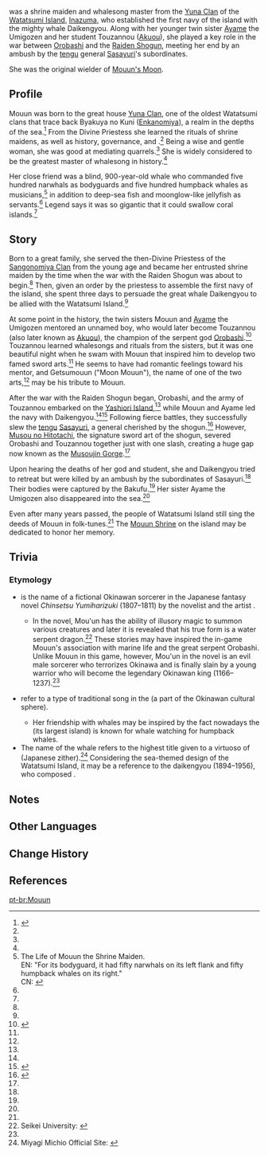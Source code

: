 {{Character Infobox
|type             = Mentioned
|image            = 
|realname         = Yuna Mouun
|region           = Inazuma

|affiliation      = Watatsumi Island
|affiliation2     = Yuna Clan
|ancestry         = [[Yuna Clan]]
|sibling          = Ayame
|siblingNote      = younger twin sister
|title            = 
}}
{{Lang|'''Yuna Mouun'''|ja=曚雲|ja_rm=Mou'un}} was a shrine maiden and whalesong master from the [[Yuna Clan]] of the [[Watatsumi Island]], [[Inazuma]], who established the first navy of the island with the mighty whale Daikengyou. Along with her younger twin sister [[Ayame]] the Umigozen and her student Touzannou ([[Akuou]]), she played a key role in the war between [[Orobashi]] and the [[Raiden Shogun]], meeting her end by an ambush by the [[tengu]] general [[Sasayuri]]'s subordinates.

She was the original wielder of [[Mouun's Moon]].

==Profile==
Mouun was born to the great house [[Yuna Clan]], one of the oldest Watatsumi clans that trace back Byakuya no Kuni ([[Enkanomiya]]), a realm in the depths of the sea.<ref name="Life of Mouun">{{Ref/Book|The Life of Mouun the Shrine Maiden}}</ref> From the Divine Priestess she learned the rituals of shrine maidens, as well as history, governance, and {{Lang|island folk-tunes|ja=島唄|ja_rm=shima-uta|ja_lit=island songs}}.<ref name="Life of Mouun" /> Being a wise and gentle woman, she was good at mediating quarrels.<ref name="Life of Mouun" /> She is widely considered to be the greatest master of whalesong in history.<ref name="Life of Mouun" />

Her close friend {{Lang|Daikengyou|ja=大検校|ja_lit=Great ''Kengyou'' [Visually Impaired Officer]}} was a blind, 900-year-old whale who commanded five hundred narwhals as bodyguards and five hundred humpback whales as musicians,<ref group="Note">The Life of Mouun the Shrine Maiden.<br>EN: "For its bodyguard, it had fifty narwhals on its left flank and fifty humpback whales on its right."<br>CN: {{zh|左有五百条角鲸为护卫，右有五百条座头鲸为乐师。||On its left are five hundred narwhals serving as bodyguards, and on its right are five hundred humpback whales serving as musicians.}}</ref> in addition to deep-sea fish and moonglow-like jellyfish as servants.<ref name="Life of Mouun" /> Legend says it was so gigantic that it could swallow coral islands.<ref name="Life of Mouun" />

==Story==
Born to a great family, she served the then-Divine Priestess of the [[Sangonomiya Clan]] from the young age and became her entrusted shrine maiden by the time when the war with the Raiden Shogun was about to begin.<ref name="Life of Mouun" /> Then, given an order by the priestess to assemble the first navy of the island, she spent three days to persuade the great whale Daikengyou to be allied with the Watatsumi Island.<ref name="Life of Mouun" />

At some point in the history, the twin sisters Mouun and [[Ayame]] the Umigozen mentored an unnamed boy, who would later become Touzannou (also later known as [[Akuou]]), the champion of the serpent god [[Orobashi]].<ref name="Debates on the Viceroy of the East">{{Ref/Book|Debates on the "Viceroy of the East"}}</ref> Touzannou learned whalesongs and rituals from the sisters, but it was one beautiful night when he swam with Mouun that inspired him to develop two famed sword arts.<ref name="Debates on the Viceroy of the East" /> He seems to have had romantic feelings toward his mentor, and Getsumouun ("Moon Mouun"), the name of one of the two arts,<ref name="Debates on the Viceroy of the East" /> may be his tribute to Mouun.

After the war with the Raiden Shogun began, Orobashi, and the army of Touzannou embarked on the [[Yashiori Island]],<ref name="Debates on the Viceroy of the East" /> while Mouun and Ayame led the navy with Daikengyou.<ref name="Life of Mouun" /><ref>{{Ref/Weapon|Mouun's Moon}}</ref> Following fierce battles, they successfully slew the [[tengu]] [[Sasayuri]], a general cherished by the shogun.<ref>{{Ref/Book|Sangonomiya Chronicles}}</ref> However, [[Musou no Hitotachi]], the signature sword art of the shogun, severed Orobashi and Touzannou together just with one slash, creating a huge gap now known as the [[Musoujin Gorge]].<ref name="Debates on the Viceroy of the East" />

Upon hearing the deaths of her god and student, she and Daikengyou tried to retreat but were killed by an ambush by the subordinates of Sasayuri.<ref name="Life of Mouun" /> Their bodies were captured by the Bakufu.<ref name="Life of Mouun" /> Her sister Ayame the Umigozen also disappeared into the sea.<ref name="Life of Mouun" />

Even after many years passed, the people of Watatsumi Island still sing the deeds of Mouun in folk-tunes.<ref name="Life of Mouun" /> The [[Mouun Shrine]] on the island may be dedicated to honor her memory.

==Trivia==
=== Etymology===
* {{Lang|Mou'un|ja=曚雲|ja_lit=Dark Cloud}} is the name of a fictional Okinawan sorcerer in the Japanese fantasy novel ''Chinsetsu Yumiharizuki'' (1807–1811) by the novelist {{w|Takizawa Bakin}} and the artist {{w|Katsushika Hokusai}}.
** In the novel, Mou'un has the ability of illusory magic to summon various creatures and later it is revealed that his true form is a water serpent dragon.<ref name="Chinsetsu Yumiharizuki">Seikei University: [https://www.seikei.ac.jp/university/library/info/events/assets/yumihari.pdf {{ja|『鎭西八郎為朝外傳椿説弓張月』}}]</ref> These stories may have inspired the in-game Mouun's association with marine life and the great serpent Orobashi. Unlike Mouun in this game, however, Mou'un in the novel is an evil male sorcerer who terrorizes Okinawa and is finally slain by a young warrior who will become the legendary Okinawan king {{w|Shunten}} (1166–1237).<ref name="Chinsetsu Yumiharizuki" />
* {{Lang|"Island folk-tunes"|ja=島唄|ja_rm={{w|shima-uta}}|ja_lit=island songs}} refer to a type of traditional song in the {{w|Amami Islands}} (a part of the Okinawan cultural sphere).
** Her friendship with whales may be inspired by the fact nowadays the {{w|Amami Ōshima|Amami Ooshima}} (its largest island) is known for whale watching for humpback whales.
* The name of the whale {{Lang|Daikengyou|ja=大検校|ja_lit=Great ''Kengyou'' [Visually Impaired Officer]}} refers to the highest title given to a virtuoso of ''{{w|Koto (instrument)|koto}}'' (Japanese zither).<ref>Miyagi Michio Official Site: [https://www.miyagikai.gr.jp/miyagimichio {{ja|宮城道雄の生涯と業績}}]</ref> Considering the sea-themed design of the Watatsumi Island, it may be a reference to the daikengyou {{w|Michio Miyagi|Miyagi Michio}} (1894–1956), who composed ''{{w|Haru no Umi|The Sea in Spring}}''.

==Notes==
{{Reflist|note=1}}

==Other Languages==
{{Other Languages|default_hidden=1
|en       = Mouun
|zhs      = 曚云
|zhs_rm   = Méngyún
|zht      = 曚雲
|zht_rm   = Méngyún
|ja       = 曚雲
|ja_rm    = Mou'un
<!-- |ja_tl    = Dark Cloud -->
|ko       = 모운
|es       = Mouun
|fr       = Mouun
|ru       = Моун
|th       = Mouun
|vi       = Mouun
|de       = Mouun
|id       = Mouun
|pt       = Mouun
|tr       = Mouun
|it       = Mouun
}}

==Change History==
{{Change History|introduced=2.2}}

==References==
{{Reflist}}

[[pt-br:Mouun]]